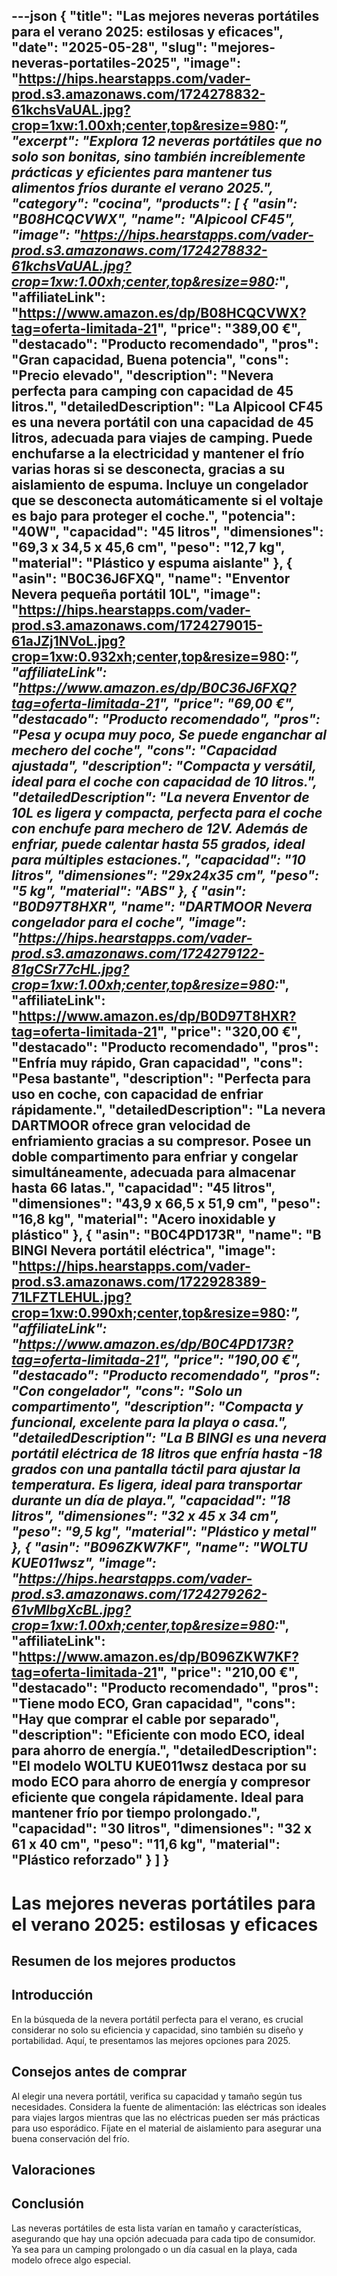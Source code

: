 ---json
{
  "title": "Las mejores neveras portátiles para el verano 2025: estilosas y eficaces",
  "date": "2025-05-28",
  "slug": "mejores-neveras-portatiles-2025",
  "image": "https://hips.hearstapps.com/vader-prod.s3.amazonaws.com/1724278832-61kchsVaUAL.jpg?crop=1xw:1.00xh;center,top&resize=980:*",
  "excerpt": "Explora 12 neveras portátiles que no solo son bonitas, sino también increíblemente prácticas y eficientes para mantener tus alimentos fríos durante el verano 2025.",
  "category": "cocina",
  "products": [
    {
      "asin": "B08HCQCVWX",
      "name": "Alpicool CF45",
      "image": "https://hips.hearstapps.com/vader-prod.s3.amazonaws.com/1724278832-61kchsVaUAL.jpg?crop=1xw:1.00xh;center,top&resize=980:*",
      "affiliateLink": "https://www.amazon.es/dp/B08HCQCVWX?tag=oferta-limitada-21",
      "price": "389,00 €",
      "destacado": "Producto recomendado",
      "pros": "Gran capacidad, Buena potencia",
      "cons": "Precio elevado",
      "description": "Nevera perfecta para camping con capacidad de 45 litros.",
      "detailedDescription": "La Alpicool CF45 es una nevera portátil con una capacidad de 45 litros, adecuada para viajes de camping. Puede enchufarse a la electricidad y mantener el frío varias horas si se desconecta, gracias a su aislamiento de espuma. Incluye un congelador que se desconecta automáticamente si el voltaje es bajo para proteger el coche.",
      "potencia": "40W",
      "capacidad": "45 litros",
      "dimensiones": "‎69,3 x 34,5 x 45,6 cm",
      "peso": "12,7 kg",
      "material": "Plástico y espuma aislante"
    },
    {
      "asin": "B0C36J6FXQ",
      "name": "Enventor Nevera pequeña portátil 10L",
      "image": "https://hips.hearstapps.com/vader-prod.s3.amazonaws.com/1724279015-61aJZj1NVoL.jpg?crop=1xw:0.932xh;center,top&resize=980:*",
      "affiliateLink": "https://www.amazon.es/dp/B0C36J6FXQ?tag=oferta-limitada-21",
      "price": "69,00 €",
      "destacado": "Producto recomendado",
      "pros": "Pesa y ocupa muy poco, Se puede enganchar al mechero del coche",
      "cons": "Capacidad ajustada",
      "description": "Compacta y versátil, ideal para el coche con capacidad de 10 litros.",
      "detailedDescription": "La nevera Enventor de 10L es ligera y compacta, perfecta para el coche con enchufe para mechero de 12V. Además de enfriar, puede calentar hasta 55 grados, ideal para múltiples estaciones.",
      "capacidad": "10 litros",
      "dimensiones": "29x24x35 cm",
      "peso": "5 kg",
      "material": "ABS"
    },
    {
      "asin": "B0D97T8HXR",
      "name": "DARTMOOR Nevera congelador para el coche",
      "image": "https://hips.hearstapps.com/vader-prod.s3.amazonaws.com/1724279122-81gCSr77cHL.jpg?crop=1xw:1.00xh;center,top&resize=980:*",
      "affiliateLink": "https://www.amazon.es/dp/B0D97T8HXR?tag=oferta-limitada-21",
      "price": "320,00 €",
      "destacado": "Producto recomendado",
      "pros": "Enfría muy rápido, Gran capacidad",
      "cons": "Pesa bastante",
      "description": "Perfecta para uso en coche, con capacidad de enfriar rápidamente.",
      "detailedDescription": "La nevera DARTMOOR ofrece gran velocidad de enfriamiento gracias a su compresor. Posee un doble compartimento para enfriar y congelar simultáneamente, adecuada para almacenar hasta 66 latas.",
      "capacidad": "45 litros",
      "dimensiones": "‎43,9 x 66,5 x 51,9 cm",
      "peso": "16,8 kg",
      "material": "Acero inoxidable y plástico"
    },
    {
      "asin": "B0C4PD173R",
      "name": "B BINGI Nevera portátil eléctrica",
      "image": "https://hips.hearstapps.com/vader-prod.s3.amazonaws.com/1722928389-71LFZTLEHUL.jpg?crop=1xw:0.990xh;center,top&resize=980:*",
      "affiliateLink": "https://www.amazon.es/dp/B0C4PD173R?tag=oferta-limitada-21",
      "price": "190,00 €",
      "destacado": "Producto recomendado",
      "pros": "Con congelador",
      "cons": "Solo un compartimento",
      "description": "Compacta y funcional, excelente para la playa o casa.",
      "detailedDescription": "La B BINGI es una nevera portátil eléctrica de 18 litros que enfría hasta -18 grados con una pantalla táctil para ajustar la temperatura. Es ligera, ideal para transportar durante un día de playa.",
      "capacidad": "18 litros",
      "dimensiones": "‎32 x 45 x 34 cm",
      "peso": "9,5 kg",
      "material": "Plástico y metal"
    },
    {
      "asin": "B096ZKW7KF",
      "name": "WOLTU KUE011wsz",
      "image": "https://hips.hearstapps.com/vader-prod.s3.amazonaws.com/1724279262-61vMlbgXcBL.jpg?crop=1xw:1.00xh;center,top&resize=980:*",
      "affiliateLink": "https://www.amazon.es/dp/B096ZKW7KF?tag=oferta-limitada-21",
      "price": "210,00 €",
      "destacado": "Producto recomendado",
      "pros": "Tiene modo ECO, Gran capacidad",
      "cons": "Hay que comprar el cable por separado",
      "description": "Eficiente con modo ECO, ideal para ahorro de energía.",
      "detailedDescription": "El modelo WOLTU KUE011wsz destaca por su modo ECO para ahorro de energía y compresor eficiente que congela rápidamente. Ideal para mantener frío por tiempo prolongado.",
      "capacidad": "30 litros",
      "dimensiones": "32 x 61 x 40 cm",
      "peso": "11,6 kg",
      "material": "Plástico reforzado"
    }
  ]
}
---


# Las mejores neveras portátiles para el verano 2025: estilosas y eficaces

## Resumen de los mejores productos

<ProductRankingTable products={products} />

## Introducción

En la búsqueda de la nevera portátil perfecta para el verano, es crucial considerar no solo su eficiencia y capacidad, sino también su diseño y portabilidad. Aquí, te presentamos las mejores opciones para 2025.

## Consejos antes de comprar

Al elegir una nevera portátil, verifica su capacidad y tamaño según tus necesidades. Considera la fuente de alimentación: las eléctricas son ideales para viajes largos mientras que las no eléctricas pueden ser más prácticas para uso esporádico. Fíjate en el material de aislamiento para asegurar una buena conservación del frío.

## Valoraciones

<ProductDetailCard product={products[0]} />

<ProductDetailCard product={products[1]} />

<ProductDetailCard product={products[2]} />

<ProductDetailCard product={products[3]} />

<ProductDetailCard product={products[4]} />

## Conclusión

Las neveras portátiles de esta lista varían en tamaño y características, asegurando que hay una opción adecuada para cada tipo de consumidor. Ya sea para un camping prolongado o un día casual en la playa, cada modelo ofrece algo especial.
